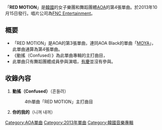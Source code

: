 {{original research|time=2013-12-17T05:54:17+00:00}}
{{unreferenced|time=2013-12-17T05:54:17+00:00}}
{{Infobox Single 
| Name           = RED MOTION
| Cover          = RED MOTION (AOA).jpg
| Artist         = [[AOA_(韓國)|AOA]] 
| Album          = 
| A-side         = 動搖（Confused）
| B-side         = 你的我的
| Released       = 2013年10月15日
| Format         = [[單曲|單曲]]
| Recorded       = 2013年<br/>{{KOR}}
| Genre          = [[K-POP|K-POP]]
| Length         = 
| Label          = [[FNC_Entertainment|FNC Entertainment]] 
| Writer         = 
| Producer       = 
| Last single    = [[MOYA|MOYA]] <br />（2013年）
| This single    = '''RED MOTION''' <br /> （2013年）
| Next single    = [[迷你裙_(AOA單曲)|迷你裙]] <br /> （2014年）
| Misc           = 
}}

「'''RED MOTION'''」是[[韓國|韓國]]的女子樂團和舞蹈團體[[AOA_(韓國)|AOA]]的第4張單曲。於2013年10月15日發行。唱片公司為[[FNC_Entertainment|FNC Entertainment]]。

== 概要 ==
* 「RED MOTION」是AOA的第3張單曲，連同AOA Black的單曲「[[MOYA|MOYA]]」，此單曲通算為第4張單曲。
* 《動搖（Confused）》為此單曲專輯的主打曲目，
* 此單曲只有舞蹈團體成員參與演唱，[[徐有慶|有慶]]並沒有參與。

==收錄內容==
# '''動搖（Confused）'''（흔들려）
#:4th單曲「RED MOTION」主打曲目
# '''你的我的'''（니꺼 내꺼）

{{AOA}}

{{DEFAULTSORT:RED MOTION}}
[[Category:AOA單曲|Category:AOA單曲]]
[[Category:2013年單曲|Category:2013年單曲]]
[[Category:韓國音樂專輯|Category:韓國音樂專輯]]